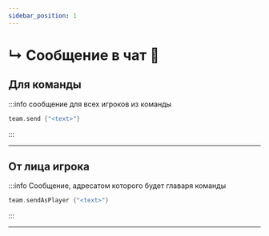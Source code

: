 ```yaml
---
sidebar_position: 1
---
```


# ↳ Сообщение в чат 📨

## Для команды

:::info сообщение для всех игроков из команды
```kts
team.send {"<text>"}
```
:::

---

## От лица игрока

:::info Сообщение, адресатом которого будет главаря команды
```kts
team.sendAsPlayer {"<text>"}
```
:::

---